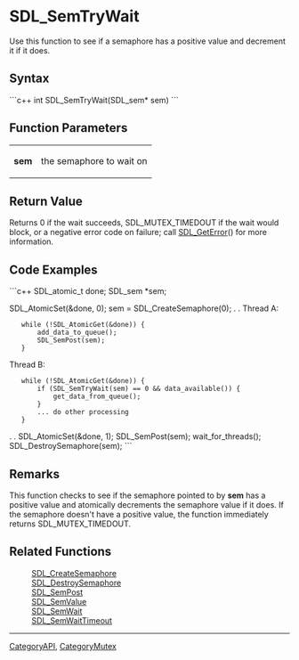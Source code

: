 <!-- pragma section-numbers off -->
<!-- pragma camelcase off -->

= SDL_SemTryWait =
Use this function to see if a semaphore has a positive value and decrement it if it does.


== Syntax ==
```c++
int SDL_SemTryWait(SDL_sem* sem)
```

== Function Parameters ==
{|
|'''sem'''
|the semaphore to wait on
|}

== Return Value ==
Returns 0 if the wait succeeds, SDL_MUTEX_TIMEDOUT if the wait would block, or a negative error code on failure; call [[SDL_GetError]]() for more information.

== Code Examples ==
```c++
SDL_atomic_t done;
SDL_sem *sem;

SDL_AtomicSet(&done, 0);
sem = SDL_CreateSemaphore(0);
.
.
Thread A:
    while (!SDL_AtomicGet(&done)) {
        add_data_to_queue();
        SDL_SemPost(sem);
    }

Thread B:
    while (!SDL_AtomicGet(&done)) {
        if (SDL_SemTryWait(sem) == 0 && data_available()) {
            get_data_from_queue();
        }
        ... do other processing
    }
.
.
SDL_AtomicSet(&done, 1);
SDL_SemPost(sem);
wait_for_threads();
SDL_DestroySemaphore(sem);
```

== Remarks ==
This function checks to see if the semaphore pointed to by '''sem''' has a positive value and atomically decrements the semaphore value if it does.  If the semaphore doesn't have a positive value, the function immediately returns SDL_MUTEX_TIMEDOUT.

== Related Functions ==
:[[SDL_CreateSemaphore]]
:[[SDL_DestroySemaphore]]
:[[SDL_SemPost]]
:[[SDL_SemValue]]
:[[SDL_SemWait]]
:[[SDL_SemWaitTimeout]]

----
[[CategoryAPI]], [[CategoryMutex]]
